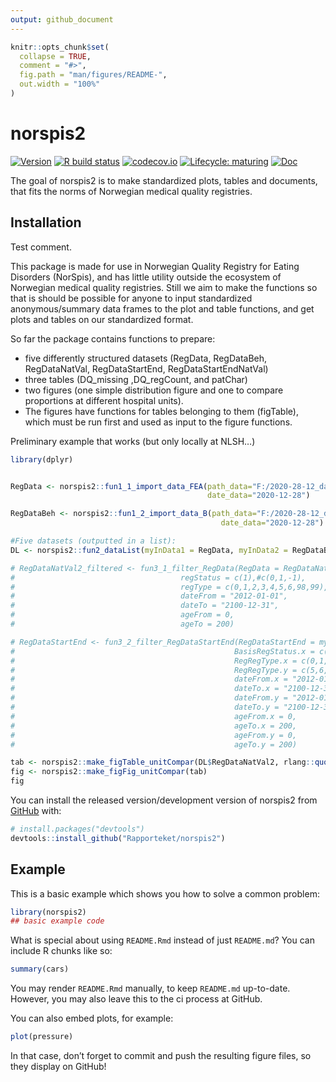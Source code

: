 ```yaml
---
output: github_document
---
```


<!-- README.md is generated from README.Rmd. Please edit that file -->

```r
knitr::opts_chunk$set(
  collapse = TRUE,
  comment = "#>",
  fig.path = "man/figures/README-",
  out.width = "100%"
)
```

# norspis2

<!-- badges: start -->
[![Version](https://img.shields.io/github/v/release/rapporteket/norspis2?sort=semver)](https://github.com/rapporteket/norspis2/releases)
[![R build status](https://github.com/Rapporteket/norspis2/workflows/R-CMD-check/badge.svg)](https://github.com/Rapporteket/norspis2/actions)
[![codecov.io](https://codecov.io/github/Rapporteket/norspis2/norspis2.svg?branch=main)](https://codecov.io/github/Rapporteket/norspis2?branch=main)
[![Lifecycle: maturing](https://img.shields.io/badge/lifecycle-maturing-blue.svg)](https://www.tidyverse.org/lifecycle/#maturing)
[![Doc](https://img.shields.io/badge/Doc--grey.svg)](https://rapporteket.github.io/norspis2/)
<!-- badges: end -->

The goal of norspis2 is to make standardized plots, tables and documents, that fits the norms of Norwegian medical quality registries.

## Installation

Test comment.

This package is made for use in Norwegian Quality Registry for Eating Disorders (NorSpis), 
and has little utility outside the ecosystem of Norwegian medical quality registries. 
Still we aim to make the functions so that is should be possible for anyone to input standardized anonymous/summary 
data frames to the plot and table functions, and get plots and tables on our standardized format.  


So far the package contains functions to prepare:

* five differently structured datasets (RegData, RegDataBeh, RegDataNatVal, RegDataStartEnd, RegDataStartEndNatVal)
* three tables (DQ_missing ,DQ_regCount, and patChar) 
* two figures (one simple distribution figure and one to compare proportions at different hospital units). 
* The figures have functions for tables belonging to them (figTable), which must be run first and used as input to the figure functions. 


Preliminary example that works (but only locally at NLSH...)

```r
library(dplyr)


RegData <- norspis2::fun1_1_import_data_FEA(path_data="F:/2020-28-12_data-til-utvikling/", #disk and folder of data to import
                                            date_data="2020-12-28")

RegDataBeh <- norspis2::fun1_2_import_data_B(path_data="F:/2020-28-12_data-til-utvikling/", #disk and folder of data to import
                                               date_data="2020-12-28")

#Five datasets (outputted in a list):
DL <- norspis2::fun2_dataList(myInData1 = RegData, myInData2 = RegDataBeh)

# RegDataNatVal2_filtered <- fun3_1_filter_RegData(RegData = RegDataNatVal2,
#                                     regStatus = c(1),#c(0,1,-1),
#                                     regType = c(0,1,2,3,4,5,6,98,99),
#                                     dateFrom = "2012-01-01",
#                                     dateTo = "2100-12-31",
#                                     ageFrom = 0,
#                                     ageTo = 200)

# RegDataStartEnd <- fun3_2_filter_RegDataStartEnd(RegDataStartEnd = myInData,
#                                                 BasisRegStatus.x = c(0,1,-1),
#                                                 RegRegType.x = c(0,1,2,3,4,5,6,98,99),
#                                                 RegRegType.y = c(5,6,98,99,NA),
#                                                 dateFrom.x = "2012-01-01",
#                                                 dateTo.x = "2100-12-31",
#                                                 dateFrom.y = "2012-01-01",
#                                                 dateTo.y = "2100-12-31",
#                                                 ageFrom.x = 0,
#                                                 ageTo.x = 200,
#                                                 ageFrom.y = 0,
#                                                 ageTo.y = 200)

tab <- norspis2::make_figTable_unitCompar(DL$RegDataNatVal2, rlang::quo(PROP_PO10Pasientsikkerhet))
fig <- norspis2::make_figFig_unitCompar(tab)
fig

```


You can install the released version/development version of norspis2 from [GitHub](https://github.com/) with:

``` r
# install.packages("devtools")
devtools::install_github("Rapporteket/norspis2")
```
## Example

This is a basic example which shows you how to solve a common problem:

```r
library(norspis2)
## basic example code
```

What is special about using `README.Rmd` instead of just `README.md`? You can include R chunks like so:

```r
summary(cars)
```

You may render `README.Rmd` manually, to keep `README.md` up-to-date. However, you may also leave this to the ci process at GitHub.

You can also embed plots, for example:

```r
plot(pressure)
```

In that case, don't forget to commit and push the resulting figure files, so they display on GitHub!
